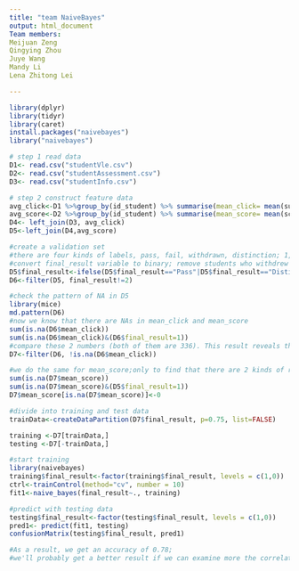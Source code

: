 ```yaml
---
title: "team NaiveBayes"
output: html_document
Team members:
Meijuan Zeng
Qingying Zhou
Juye Wang
Mandy Li
Lena Zhitong Lei

---
```


```r
library(dplyr)
library(tidyr)
library(caret)
install.packages("naivebayes")
library("naivebayes")

# step 1 read data
D1<- read.csv("studentVle.csv")
D2<- read.csv("studentAssessment.csv")
D3<- read.csv("studentInfo.csv")

# step 2 construct feature data
avg_click<-D1 %>%group_by(id_student) %>% summarise(mean_click= mean(sum_click))
avg_score<-D2 %>%group_by(id_student) %>% summarise(mean_score= mean(score))
D4<- left_join(D3, avg_click)
D5<-left_join(D4,avg_score)

#create a validation set
#there are four kinds of labels, pass, fail, withdrawn, distinction; 1,0,2,1,
#convert final_result variable to binary; remove students who withdrew and convert distinctions to pass
D5$final_result<-ifelse(D5$final_result=="Pass"|D5$final_result=="Distinction", 1, ifelse( D5$final_result=="Fail", 0, 2))
D6<-filter(D5, final_result!=2)

#check the pattern of NA in D5
library(mice)
md.pattern(D6)
#now we know that there are NAs in mean_click and mean_score
sum(is.na(D6$mean_click))
sum(is.na(D6$mean_click)&(D6$final_result=1))
#compare these 2 numbers (both of them are 336). This result reveals that mean_click being NA is not determing the final result, so we can remove all observations with mean_click=NA
D7<-filter(D6, !is.na(D6$mean_click))

#we do the same for mean_score;only to find that there are 2 kinds of results(pass or fail) with mean_score being NA, so we impute 0
sum(is.na(D7$mean_score))
sum(is.na(D7$mean_score)&(D5$final_result=1))
D7$mean_score[is.na(D7$mean_score)]<-0

#divide into training and test data
trainData<-createDataPartition(D7$final_result, p=0.75, list=FALSE)

training <-D7[trainData,]
testing <-D7[-trainData,]


```
```r
#start training
library(naivebayes)
training$final_result<-factor(training$final_result, levels = c(1,0))
ctrl<-trainControl(method="cv", number = 10)
fit1<-naive_bayes(final_result~., training)

#predict with testing data
testing$final_result<-factor(testing$final_result, levels = c(1,0))
pred1<- predict(fit1, testing)
confusionMatrix(testing$final_result, pred1)

#As a result, we get an accuracy of 0.78;
#we'll probably get a better result if we can examine more the correlation between variable and the final_result. But given a relative small amount of variables and a pretty good accuracy now, this process may be not necessary at this stage.
```

